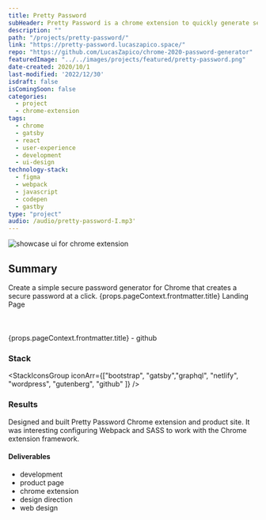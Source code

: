 ```yaml
---
title: Pretty Password
subHeader: Pretty Password is a chrome extension to quickly generate secure passwords
description: ""
path: "/projects/pretty-password/"
link: "https://pretty-password.lucaszapico.space/"
repo: "https://github.com/LucasZapico/chrome-2020-password-generator"
featuredImage: "../../images/projects/featured/pretty-password.png"
date-created: 2020/10/1
last-modified: '2022/12/30'
isdraft: false
isComingSoon: false
categories:
  - project
  - chrome-extension
tags:
  - chrome
  - gatsby
  - react
  - user-experience
  - development
  - ui-design
technology-stack:
  - figma
  - webpack
  - javascript
  - codepen
  - gastby
type: "project"
audio: /audio/pretty-password-I.mp3'
---
```



![showcase ui for chrome extension](/images/projects/featured/pretty-password.png)

## Summary

<Heading as="div" size="md">
  Create a simple secure password generator for Chrome that creates a secure password at a click.
</Heading>



<Link asExternal variant="linkOne" href={props.pageContext.frontmatter.link} target="_blank">{props.pageContext.frontmatter.title} Landing Page<ExternalLinkIcon mx="2px" /></Link>
<br></br>
<br></br>
<Link asExternal variant="linkOne" href={props.pageContext.frontmatter.repo} target="_blank">{props.pageContext.frontmatter.title} - github<ExternalLinkIcon mx="2px" /></Link>

### Stack 

<StackIconsGroup iconArr={["bootstrap", "gatsby","graphql", "netlify", "wordpress", "gutenberg", "github"  ]} />



### Results

Designed and built Pretty Password Chrome extension and product site. It
was interesting configuring Webpack and SASS to work with the Chrome
extension framework.

#### Deliverables

- development
- product page
- chrome extension
- design direction
- web design
